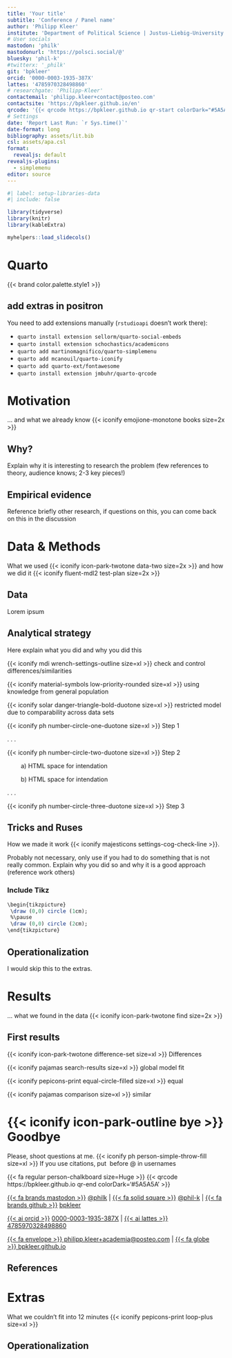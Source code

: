 ```yaml
---
title: 'Your title'
subtitle: 'Conference / Panel name'
author: 'Philipp Kleer'
institute: 'Department of Political Science | Justus-Liebig-University Giessen' 
# User socials
mastodon: 'philk'
mastodonurl: 'https://polsci.social/@'
bluesky: 'phil-k'
#twitterx: '_philk'
git: 'bpkleer'
orcid: '0000-0003-1935-387X'
lattes: '4785970328498860'
# researchgate: 'Philipp-Kleer'
contactemail: 'philipp.kleer+contact@posteo.com'
contactsite: 'https://bpkleer.github.io/en'
qrcode: '{{< qrcode https://bpkleer.github.io qr-start colorDark="#5A5A5A" >}}'
# Settings
date: 'Report Last Run: `r Sys.time()`'
date-format: long
bibliography: assets/lit.bib
csl: assets/apa.csl
format: 
  revealjs: default
revealjs-plugins:
  - simplemenu
editor: source
---
```


```r
#| label: setup-libraries-data
#| include: false

library(tidyverse)
library(knitr)
library(kableExtra)

myhelpers::load_slidecols()
```

# Quarto {data-stack-name='Preparations' }

{{< brand color.palette.style1 >}}


## add extras in positron


You need to add extensions manually (`rstudioapi` doesn't work there):

- `quarto install extension sellorm/quarto-social-embeds`
- `quarto install extension schochastics/academicons`
- `quarto add martinomagnifico/quarto-simplemenu`
- `quarto add mcanouil/quarto-iconify`
- `quarto add quarto-ext/fontawesome`
- `quarto install extension jmbuhr/quarto-qrcode`

# Motivation {data-stack-name='Start'}

... and what we already know {{< iconify emojione-monotone books size=2x >}} 

## Why?

Explain why it is interesting to research the problem (few references to theory, audience knows; 2-3 key pieces!)

## Empirical evidence

Reference briefly other research, if questions on this, you can come back on this in the discussion

# Data & Methods {data-stack-name='Data'}

What we used {{< iconify icon-park-twotone data-two size=2x >}} and how we did it {{< iconify fluent-mdl2 test-plan size=2x >}} 

## Data
Lorem ipsum

## Analytical strategy
Here explain what you did and why you did this

{{< iconify mdi wrench-settings-outline size=xl >}} check and control differences/similarities

{{< iconify material-symbols low-priority-rounded size=xl >}} using knowledge from general population

{{< iconify solar danger-triangle-bold-duotone size=xl >}} restricted model due to comparability across data sets

{{< iconify ph number-circle-one-duotone size=xl >}} Step 1

. . .

{{< iconify ph number-circle-two-duotone size=xl >}} Step 2

&nbsp;&nbsp;&nbsp;&nbsp;&nbsp;&nbsp;&nbsp;&nbsp;a) HTML space for intendation

&nbsp;&nbsp;&nbsp;&nbsp;&nbsp;&nbsp;&nbsp;&nbsp;b) HTML space for intendation

. . .

{{< iconify ph number-circle-three-duotone size=xl >}} Step 3

## Tricks and Ruses

How we made it work {{< iconify majesticons settings-cog-check-line >}}.

Probably not necessary, only use if you had to do something that is not really common. Explain why you did so and why it is a good approach (reference work others)

### Include Tikz
```r
\begin{tikzpicture}
 \draw (0,0) circle (1cm);
 %\pause
 \draw (0,0) circle (2cm);
\end{tikzpicture}
```

## Operationalization

I would skip this to the extras. 

# Results {data-stack-name="Results"}

... what we found in the data {{< iconify icon-park-twotone find size=2x >}}

## First results

{{< iconify icon-park-twotone difference-set size=xl >}} Differences

{{< iconify pajamas search-results size=xl >}} global model fit

{{< iconify pepicons-print equal-circle-filled size=xl >}} equal 

{{< iconify pajamas comparison size=xl >}} similar

# {{< iconify icon-park-outline bye >}} Goodbye {.goodbye data-state='hide-menubar'}

[Please, shoot questions at me. {{< iconify ph person-simple-throw-fill size=xl >}}]{.greetings} [If you use citations, put  before \@ in usernames]{.greetings}

::: qrcode-final
{{< fa regular person-chalkboard size=Huge >}} {{< qrcode https://bpkleer.github.io qr-end colorDark='#5A5A5A' >}}
:::

::: social

[{{< fa brands mastodon >}}](https://polsci.social/@philk){.mastodon} [\@philk](https://polsci.social/@philk) \| [{{< fa solid square >}}](https://bsky.app/profile/phil-k.bsky.social){.bluesky} [\@phil-k](https://bsky.app/profile/phil-k.bsky.social) \| [{{< fa brands github >}}](https://github.com/bpkleer){.github} [bpkleer](https://github.com/bpkleer)

[{{< ai orcid >}}](https://orcid.org/0000-0003-1935-387X){.orcid} [0000-0003-1935-387X](https://orcid.org/0000-0003-1935-387X) \| [{{< ai lattes >}}](http://lattes.cnpq.br/4785970328498860){.lattes} [4785970328498860](http://lattes.cnpq.br/4785970328498860) 

[{{< fa envelope >}}](mailto:philipp.kleer+contact@posteo.com){.email}[ philipp.kleer+academia@posteo.com](mailto:philipp.kleer+contact@posteo.com) \| [{{< fa globe >}}](https://bpkleer.github.io){.website}[ bpkleer.github.io](https://bpkleer.github.io)
:::

::: footer
:::

## References {visibility='uncounted'}

::: {#refs}
:::

# Extras {visibility='uncounted' data-state='hide-menubar'}

What we couldn't fit into 12 minutes {{< iconify pepicons-print loop-plus size=xl >}}

## Operationalization 
